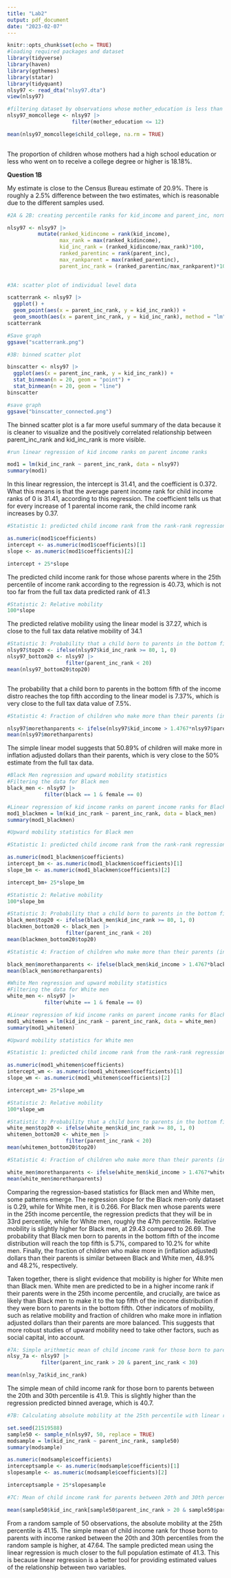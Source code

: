 ```yaml
---
title: "Lab2"
output: pdf_document
date: "2023-02-07"
---
```


```r
knitr::opts_chunk$set(echo = TRUE)
#loading required packages and dataset
library(tidyverse)
library(haven)
library(ggthemes)
library(statar) 
library(tidyquant)
nlsy97 <- read_dta("nlsy97.dta")
view(nlsy97)

```

```r

#filtering dataset by observations whose mother_education is less than or equal to 12, then calculating mean of child_college for those observations
nlsy97_momcollege <- nlsy97 |> 
                     filter(mother_education <= 12) 

mean(nlsy97_momcollege$child_college, na.rm = TRUE)
          
```
The proportion of children whose mothers had a high school education or less who went on to receive a college degree or higher is 18.18%.

**Question 1B**

My estimate is close to the Census Bureau estimate of 20.9%. There is roughly a 2.5% difference between the two estimates, which is reasonable due to the different samples used. 

```r
#2A & 2B: creating percentile ranks for kid_income and parent_inc, normalized to 100

nlsy97 <- nlsy97 |> 
          mutate(ranked_kidincome = rank(kid_income),
                 max_rank = max(ranked_kidincome),
                 kid_inc_rank = (ranked_kidincome/max_rank)*100,
                 ranked_parentinc = rank(parent_inc),
                 max_rankparent = max(ranked_parentinc),
                 parent_inc_rank = (ranked_parentinc/max_rankparent)*100)
              

```


```r

#3A: scatter plot of individual level data

scatterrank <- nlsy97 |> 
  ggplot() +
  geom_point(aes(x = parent_inc_rank, y = kid_inc_rank)) +
  geom_smooth(aes(x = parent_inc_rank, y = kid_inc_rank), method = "lm", se = F)
scatterrank

#Save graph 
ggsave("scatterrank.png")

#3B: binned scatter plot

binscatter <- nlsy97 |> 
  ggplot(aes(x = parent_inc_rank, y = kid_inc_rank)) +
  stat_binmean(n = 20, geom = "point") +
  stat_binmean(n = 20, geom = "line")
binscatter

#save graph
ggsave("binscatter_connected.png")


```
The binned scatter plot is a far more useful summary of the data because it is cleaner to visualize and the positively correlated relationship between parent_inc_rank and kid_inc_rank is more visible. 

```r

#run linear regression of kid income ranks on parent income ranks

mod1 = lm(kid_inc_rank ~ parent_inc_rank, data = nlsy97)
summary(mod1)

```
In this linear regression, the intercept is 31.41, and the coefficient is 0.372. What this means is that the average parent income rank for child income ranks of 0 is 31.41, according to this regression. The coefficient tells us that for every increase of 1 parental income rank, the child income rank increases by 0.37. 

```r

#Statistic 1: predicted child income rank from the rank-rank regression for parental income rank 25th percentile 

as.numeric(mod1$coefficients)
intercept <- as.numeric(mod1$coefficients)[1]
slope <- as.numeric(mod1$coefficients)[2]

intercept + 25*slope

```
The predicted child income rank for those whose parents where in the 25th percentile of income rank according to the regression is 40.73, which is not too far from the full tax data predicted rank of 41.3 

```r

#Statistic 2: Relative mobility 
100*slope

```

The predicted relative mobility using the linear model is 37.27, which is close to the full tax data relative mobility of 34.1

```r

#Statistic 3: Probability that a child born to parents in the bottom fifth of the income distro reaches the top fifth of the income distro
nlsy97$top20 <- ifelse(nlsy97$kid_inc_rank >= 80, 1, 0)
nlsy97_bottom20 <- nlsy97 |> 
                   filter(parent_inc_rank < 20)
mean(nlsy97_bottom20$top20)



```
The probability that a child born to parents in the bottom fifth of the income distro reaches the top fifth according to the linear model is 7.37%, which is very close to the full tax data value of 7.5%.

```r

#Statistic 4: Fraction of children who make more than their parents (inflation adjusted)

nlsy97$morethanparents <- ifelse(nlsy97$kid_income > 1.4767*nlsy97$parent_inc, 1, 0)
mean(nlsy97$morethanparents)


```
The simple linear model suggests that 50.89% of children will make more in inflation adjusted dollars than their parents, which is very close to the 50% estimate from the full tax data.

```r

#Black Men regression and upward mobility statistics
#Filtering the data for Black men
black_men <- nlsy97 |> 
            filter(black == 1 & female == 0)

#Linear regression of kid income ranks on parent income ranks for Black men
mod1_blackmen = lm(kid_inc_rank ~ parent_inc_rank, data = black_men)
summary(mod1_blackmen)

#Upward mobility statistics for Black men

#Statistic 1: predicted child income rank from the rank-rank regression for parental income rank 25th percentile 

as.numeric(mod1_blackmen$coefficients)
intercept_bm <- as.numeric(mod1_blackmen$coefficients)[1]
slope_bm <- as.numeric(mod1_blackmen$coefficients)[2] 

intercept_bm+ 25*slope_bm

#Statistic 2: Relative mobility 
100*slope_bm

#Statistic 3: Probability that a child born to parents in the bottom fifth of the income distro reaches the top fifth of the income distro
black_men$top20 <- ifelse(black_men$kid_inc_rank >= 80, 1, 0)
blackmen_bottom20 <- black_men |> 
                   filter(parent_inc_rank < 20)
mean(blackmen_bottom20$top20)

#Statistic 4: Fraction of children who make more than their parents (inflation adjusted)

black_men$morethanparents <- ifelse(black_men$kid_income > 1.4767*black_men$parent_inc, 1, 0)
mean(black_men$morethanparents)


```

```r

#White Men regression and upward mobility statistics
#Filtering the data for White men
white_men <- nlsy97 |> 
            filter(white == 1 & female == 0)

#Linear regression of kid income ranks on parent income ranks for Black men
mod1_whitemen = lm(kid_inc_rank ~ parent_inc_rank, data = white_men)
summary(mod1_whitemen)

#Upward mobility statistics for White men

#Statistic 1: predicted child income rank from the rank-rank regression for parental income rank 25th percentile 

as.numeric(mod1_whitemen$coefficients)
intercept_wm <- as.numeric(mod1_whitemen$coefficients)[1]
slope_wm <- as.numeric(mod1_whitemen$coefficients)[2] 

intercept_wm+ 25*slope_wm

#Statistic 2: Relative mobility 
100*slope_wm

#Statistic 3: Probability that a child born to parents in the bottom fifth of the income distro reaches the top fifth of the income distro
white_men$top20 <- ifelse(white_men$kid_inc_rank >= 80, 1, 0)
whitemen_bottom20 <- white_men |> 
                   filter(parent_inc_rank < 20)
mean(whitemen_bottom20$top20)

#Statistic 4: Fraction of children who make more than their parents (inflation adjusted)

white_men$morethanparents <- ifelse(white_men$kid_income > 1.4767*white_men$parent_inc, 1, 0)
mean(white_men$morethanparents)

```
Comparing the regression-based statistics for Black men and White men, some patterns emerge. The regression slope for the Black men-only dataset is 0.29, while for White men, it is 0.266. For Black men whose parents were in the 25th income percentile, the regression predicts that they will be in 33rd percentile, while for White men, roughly the 47th percentile. Relative mobility is slightly higher for Black men, at 29.43 compared to 26.69. The probability that Black men born to parents in the bottom fifth of the income distribution will reach the top fifth is 5.7%, compared to 10.2% for white men. Finally, the fraction of children who make more in (inflation adjusted) dollars than their parents is similar between Black and White men, 48.9% and 48.2%, respectively.

Taken together, there is slight evidence that mobility is higher for White men than Black men. White men are predicted to be in a higher income rank if their parents were in the 25th income percentile, and crucially, are twice as likely than Black men to make it to the top fifth of the income distribution if they were born to parents in the bottom fifth. Other indicators of mobility, such as relative mobility and fraction of children who make more in inflation adjusted dollars than their parents are more balanced. This suggests that more robust studies of upward mobility need to take other factors, such as social capital, into account.

```r

#7A: Simple arithmetic mean of child income rank for those born to parents between the 20th and 30th percentile
nlsy_7a <- nlsy97 |> 
           filter(parent_inc_rank > 20 & parent_inc_rank < 30)

mean(nlsy_7a$kid_inc_rank)

```

The simple mean of child income rank for those born to parents between the 20th and 30th percentile is 41.9. This is slightly higher than the regression predicted binned average, which is 40.7.



```r

#7B: Calculating absolute mobility at the 25th percentile with linear regression for a random sample of 50

set.seed(21519588)
sample50 <- sample_n(nlsy97, 50, replace = TRUE) 
modsample = lm(kid_inc_rank ~ parent_inc_rank, sample50)
summary(modsample)

as.numeric(modsample$coefficients)
interceptsample <- as.numeric(modsample$coefficients)[1]
slopesample <- as.numeric(modsample$coefficients)[2]

interceptsample + 25*slopesample

#7C: Mean of child income rank for parents between 20th and 30th percentile from random sample 

mean(sample50$kid_inc_rank[sample50$parent_inc_rank > 20 & sample50$parent_inc_rank <30])


```

From a random sample of 50 observations, the absolute mobility at the 25th percentile is 41.15. The simple mean of child income rank for those born to parents with income ranked between the 20th and 30th percentiles from the random sample is higher, at 47.64. The sample predicted mean using the linear regression is much closer to the full population estimate of 41.3. This is because linear regression is a better tool for providing estimated values of the relationship between two variables. 











